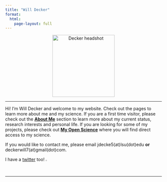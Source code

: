 ```yaml
---
title: "Will Decker"
format:
  html:
    page-layout: full
---
```


<center><a><img src="images/Headshot2.jpeg" alt="Decker headshot" width="200" class="headshot"/></a></center>

---

Hi! I'm Will Decker and welcome to my website. Check out the pages to learn more about me and my science. If you are a first time visitor, please check out the [**About Me**](https://w-decker.github.io/about.html) section to learn more about my current status, research interests and personal life. If you are looking for some of my projects, please check out [**My Open Science**](https://w-decker.github.io/mysci.html) where you will find direct access to my science.

If you would like to contact me, please email jdecke5(at)lsu(dot)edu **or** deckerwill7(at)gmail(dot)com.


I have a [twitter](https://twitter.com/jwilldecker) too! <img src="/images/twitter.png"  width="2%" height="1%">

---